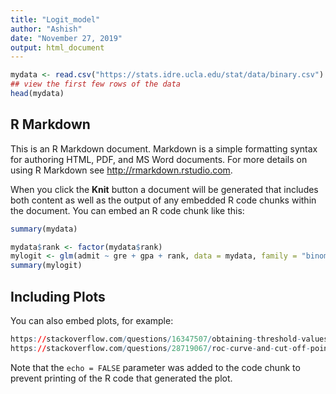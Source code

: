 ```yaml
---
title: "Logit_model"
author: "Ashish"
date: "November 27, 2019"
output: html_document
---
```


```r
mydata <- read.csv("https://stats.idre.ucla.edu/stat/data/binary.csv")
## view the first few rows of the data
head(mydata)

```

## R Markdown

This is an R Markdown document. Markdown is a simple formatting syntax for authoring HTML, PDF, and MS Word documents. For more details on using R Markdown see <http://rmarkdown.rstudio.com>.

When you click the **Knit** button a document will be generated that includes both content as well as the output of any embedded R code chunks within the document. You can embed an R code chunk like this:

```r
summary(mydata)
```

```r
mydata$rank <- factor(mydata$rank)
mylogit <- glm(admit ~ gre + gpa + rank, data = mydata, family = "binomial")
summary(mylogit)
```

## Including Plots

You can also embed plots, for example:

```r
https://stackoverflow.com/questions/16347507/obtaining-threshold-values-from-a-roc-curve
https://stackoverflow.com/questions/28719067/roc-curve-and-cut-off-point-python
```

Note that the `echo = FALSE` parameter was added to the code chunk to prevent printing of the R code that generated the plot.
